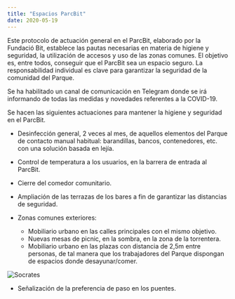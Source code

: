 ```yaml
---
title: "Espacios ParcBit"
date: 2020-05-19
---
```


Este protocolo de actuación general en el ParcBit, elaborado por la Fundació Bit, establece las pautas necesarias en materia de higiene y seguridad, la utilización de accesos y uso de las zonas comunes. El objetivo es, entre todos, conseguir que el ParcBit sea un espacio seguro. La responsabilidad individual es clave para garantizar la seguridad de la comunidad del Parque.

Se ha habilitado un canal de comunicación en Telegram donde se irá informando de todas las medidas y novedades referentes a la COVID-19.

Se hacen las siguientes actuaciones para mantener la higiene y seguridad en el ParcBit.

- Desinfección general, 2 veces al mes, de aquellos elementos del Parque de contacto manual habitual: barandillas, bancos, contenedores, etc. con una solución basada en lejía.
- Control de temperatura a los usuarios, en la barrera de entrada al ParcBit.
- Cierre del comedor comunitario.
- Ampliación de las terrazas de los bares a fin de garantizar las distancias de seguridad.
- Zonas comunes exteriores:

  - Mobiliario urbano en las calles principales con el mismo objetivo.
  - Nuevas mesas de picnic, en la sombra, en la zona de la torrentera.
  - Mobiliario urbano en las plazas con distancia de 2,5m entre personas, de tal manera que los trabajadores del Parque dispongan de espacios donde desayunar/comer.

![Socrates](../../src/images/socrates.jpg)

- Señalización de la preferencia de paso en los puentes.
